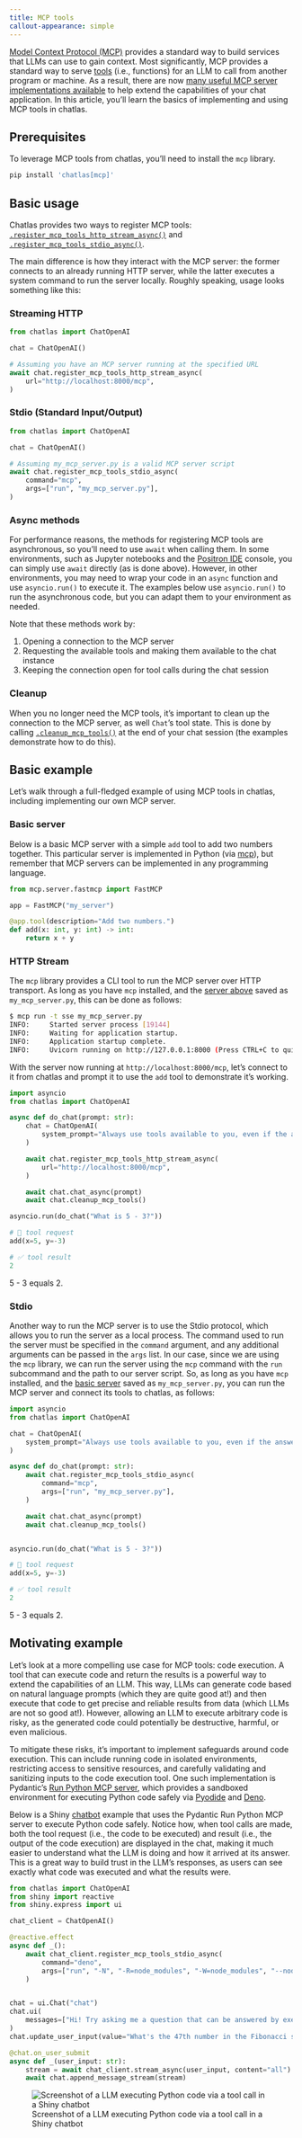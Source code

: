 ```yaml
---
title: MCP tools
callout-appearance: simple
---
```


[Model Context Protocol (MCP)](https://modelcontextprotocol.io) provides a standard 
way to build services that LLMs can use to gain context.
Most significantly, MCP provides a standard way to serve [tools](../get-started/tools.qmd) (i.e., functions) for an LLM to call from another program or machine.
As a result, there are now [many useful MCP server implementations available](https://github.com/punkpeye/awesome-mcp-servers?tab=readme-ov-file#server-implementations) to help extend the capabilities of your chat application.
In this article, you'll learn the basics of implementing and using MCP tools in chatlas.


::: callout-note
## Prerequisites

To leverage MCP tools from chatlas, you'll need to install the `mcp` library.

```bash
pip install 'chatlas[mcp]'
```
:::


## Basic usage

Chatlas provides two ways to register MCP tools: [`.register_mcp_tools_http_stream_async()`](../reference/Chat.qmd#register_mcp_tools_http_stream_async) and [`.register_mcp_tools_stdio_async()`](../reference/Chat.qmd#register_mcp_tools_stdio_async).


The main difference is how they interact with the MCP server: the former connects to an already running HTTP server, while the latter executes a system command to run the server locally.
Roughly speaking, usage looks something like this:

::: panel-tabset

### Streaming HTTP

```python
from chatlas import ChatOpenAI

chat = ChatOpenAI()

# Assuming you have an MCP server running at the specified URL
await chat.register_mcp_tools_http_stream_async(
    url="http://localhost:8000/mcp",
)
```

### Stdio (Standard Input/Output)

```python
from chatlas import ChatOpenAI

chat = ChatOpenAI()

# Assuming my_mcp_server.py is a valid MCP server script
await chat.register_mcp_tools_stdio_async(
    command="mcp",
    args=["run", "my_mcp_server.py"],
)
```

:::

::: callout-warning
### Async methods

For performance reasons, the methods for registering MCP tools are asynchronous, so you'll need to use `await` when calling them. 
In some environments, such as Jupyter notebooks and the [Positron IDE](https://positron.posit.co/) console, you can simply use `await` directly (as is done above).
However, in other environments, you may need to wrap your code in an `async` function and use `asyncio.run()` to execute it.
The examples below use `asyncio.run()` to run the asynchronous code, but you can adapt them to your environment as needed.
:::

Note that these methods work by:

1. Opening a connection to the MCP server
2. Requesting the available tools and making them available to the chat instance
3. Keeping the connection open for tool calls during the chat session


::: callout-warning
### Cleanup

When you no longer need the MCP tools, it's important to clean up the connection to the MCP server, as well `Chat`'s tool state.
This is done by calling [`.cleanup_mcp_tools()`](../reference/Chat.qmd#cleanup_mcp_tools) at the end of your chat session (the examples demonstrate how to do this). 
:::


## Basic example

Let's walk through a full-fledged example of using MCP tools in chatlas, including implementing our own MCP server.

### Basic server {#basic-server}

Below is a basic MCP server with a simple `add` tool to add two numbers together.
This particular server is implemented in Python (via [mcp](https://pypi.org/project/mcp/)), but remember that MCP servers can be implemented in any programming language.

```python
from mcp.server.fastmcp import FastMCP

app = FastMCP("my_server")

@app.tool(description="Add two numbers.")
def add(x: int, y: int) -> int:
    return x + y
```


### HTTP Stream

The `mcp` library provides a CLI tool to run the MCP server over HTTP transport.
As long as you have `mcp` installed, and the [server above](#basic-server) saved as `my_mcp_server.py`, this can be done as follows:

```bash
$ mcp run -t sse my_mcp_server.py 
INFO:     Started server process [19144]
INFO:     Waiting for application startup.
INFO:     Application startup complete.
INFO:     Uvicorn running on http://127.0.0.1:8000 (Press CTRL+C to quit)
```

With the server now running at `http://localhost:8000/mcp`, let's connect to it from chatlas and prompt it to use the `add` tool to demonstrate it's working.

```python
import asyncio
from chatlas import ChatOpenAI

async def do_chat(prompt: str):
    chat = ChatOpenAI(
        system_prompt="Always use tools available to you, even if the answer is simple.",
    )

    await chat.register_mcp_tools_http_stream_async(
        url="http://localhost:8000/mcp",
    )

    await chat.chat_async(prompt)
    await chat.cleanup_mcp_tools()

asyncio.run(do_chat("What is 5 - 3?"))
```

::: chatlas-response-container

```python
# 🔧 tool request                        
add(x=5, y=-3)
```

```python
# ✅ tool result                  
2
```

5 - 3 equals 2.
:::



### Stdio

Another way to run the MCP server is to use the Stdio protocol, which allows you to run the server as a local process.
The command used to run the server must be specified in the `command` argument, and any additional arguments can be passed in the `args` list.
In our case, since we are using the `mcp` library, we can run the server using the `mcp` command with the `run` subcommand and the path to our server script.
So, as long as you have `mcp` installed, and the [basic server](#basic-server) saved as `my_mcp_server.py`, you can run the MCP server and connect its tools to chatlas, as follows:

```python
import asyncio
from chatlas import ChatOpenAI

chat = ChatOpenAI(
    system_prompt="Always use tools available to you, even if the answer is simple.",
)

async def do_chat(prompt: str):
    await chat.register_mcp_tools_stdio_async(
        command="mcp",
        args=["run", "my_mcp_server.py"],
    )

    await chat.chat_async(prompt)
    await chat.cleanup_mcp_tools()


asyncio.run(do_chat("What is 5 - 3?"))
```

::: chatlas-response-container

```python
# 🔧 tool request                        
add(x=5, y=-3)
```

```python
# ✅ tool result                  
2
```

5 - 3 equals 2.
:::


## Motivating example

Let's look at a more compelling use case for MCP tools: code execution.
A tool that can execute code and return the results is a powerful way to extend the capabilities of an LLM.
This way, LLMs can generate code based on natural language prompts (which they are quite good at!) and then execute that code to get precise and reliable results from data (which LLMs are not so good at!).
However, allowing an LLM to execute arbitrary code is risky, as the generated code could potentially be destructive, harmful, or even malicious.

To mitigate these risks, it's important to implement safeguards around code execution. 
This can include running code in isolated environments, restricting access to sensitive resources, and carefully validating and sanitizing inputs to the code execution tool.
One such implementation is Pydantic's [Run Python MCP server](https://github.com/pydantic/pydantic-ai/tree/main/mcp-run-python), which provides a sandboxed environment for executing Python code safely via [Pyodide](https://pyodide.org/en/stable/) and [Deno](https://deno.com/).


Below is a Shiny [chatbot](../get-started/chatbots.qmd) example that uses the Pydantic Run Python MCP server to execute Python code safely.
Notice how, when tool calls are made, both the tool request (i.e., the code to be executed) and result (i.e., the output of the code execution) are displayed in the chat, making it much easier to understand what the LLM is doing and how it arrived at its answer.
This is a great way to build trust in the LLM's responses, as users can see exactly what code was executed and what the results were.

```python
from chatlas import ChatOpenAI
from shiny import reactive
from shiny.express import ui

chat_client = ChatOpenAI()

@reactive.effect
async def _():
    await chat_client.register_mcp_tools_stdio_async(
        command="deno",
        args=["run", "-N", "-R=node_modules", "-W=node_modules", "--node-modules-dir=auto", "jsr:@pydantic/mcp-run-python", "stdio"],
    )


chat = ui.Chat("chat")
chat.ui(
    messages=["Hi! Try asking me a question that can be answered by executing Python code."],
)
chat.update_user_input(value="What's the 47th number in the Fibonacci sequence?")

@chat.on_user_submit
async def _(user_input: str):
    stream = await chat_client.stream_async(user_input, content="all")
    await chat.append_message_stream(stream)
```

![Screenshot of a LLM executing Python code via a tool call in a Shiny chatbot](../images/shiny-mcp-run-python.png){class="shadow rounded"}
